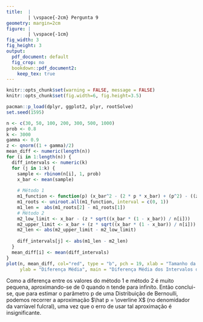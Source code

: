```yaml
---
title:  |
        | \vspace{-2cm} Pergunta 9
geometry: margin=2cm
figure: |
        | \vspace{-1cm}
fig_width: 3 
fig_height: 3 
output:
  pdf_document: default
  fig_crop: no
  bookdown::pdf_document2:
    keep_tex: true
---
```


```r
knitr::opts_chunk$set(warning = FALSE, message = FALSE)
knitr::opts_chunk$set(fig.width=6, fig.height=3.5) 
```

```r
pacman::p_load(dplyr, ggplot2, plyr, rootSolve)
set.seed(1595)

n <- c(30, 50, 100, 200, 300, 500, 1000)
prob <- 0.8
k <- 3000
gamma <- 0.9
z <- qnorm((1 + gamma)/2)  
mean_diff <- numeric(length(n))
for (i in 1:length(n)) {
  diff_intervals <- numeric(k)
  for (j in 1:k) {
    sample <- rbinom(n[i], 1, prob)
    x_bar <- mean(sample)
    
    # Método 1
    m1_function <- function(p) (x_bar^2 - (2 * p * x_bar) + (p^2) - ((z^2 * p * (1 - p)) / n[i]))
    m1_roots <- uniroot.all(m1_function, interval = c(0, 1))  
    m1_len =  abs(m1_roots[2] - m1_roots[1])
    # Método 2
    m2_low_limit <- x_bar - (z * sqrt((x_bar * (1 - x_bar)) / n[i]))
    m2_upper_limit <- x_bar + (z * sqrt((x_bar * (1 - x_bar)) / n[i])) 
    m2_len <- abs(m2_upper_limit - m2_low_limit)
    
    diff_intervals[j] <- abs(m1_len - m2_len)
  }
  mean_diff[i] <- mean(diff_intervals)
}
plot(n, mean_diff, col="red", type = "b", pch = 19, xlab = "Tamanho da Amostra (n)", 
     ylab = "Diferença Média", main = "Diferença Média dos Intervalos de Confiança")

```
Como a diferença entre os valores do método 1 e método 2 é muito pequena, aproximando-se de 0 quando n tende para infiníto. Então conclui-se, que para estimar o parâmetro p de uma Distribuição de Bernoulli, podemos recorrer a aproximação  $\hat p = \overline X$ (no denomidador da varríavel fulcral), uma vez que o erro de usar tal aproximação é insignificante.

